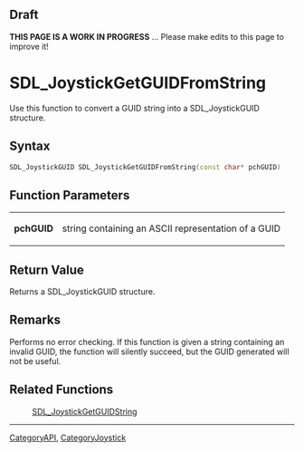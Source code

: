 == Draft ==

'''THIS PAGE IS A WORK IN PROGRESS''' ... Please make edits to this page to improve it!


<!-- #*^*^*^*^*See https://wiki.libsdl.org/SGFunctions for details on editing this page*^*^*^*^* -->

= SDL_JoystickGetGUIDFromString =
Use this function to convert a GUID string into a SDL_JoystickGUID structure.




== Syntax ==
<syntaxhighlight lang='c++'>
SDL_JoystickGUID SDL_JoystickGetGUIDFromString(const char* pchGUID)
</syntaxhighlight>


== Function Parameters ==
{|
|'''pchGUID'''
|string containing an ASCII representation of a GUID
|}


== Return Value ==
Returns a SDL_JoystickGUID structure.



== Remarks ==
Performs no error checking.  If this function is given a string containing an invalid GUID, the function will silently succeed, but the GUID generated will not be useful.


== Related Functions ==
:[[SDL_JoystickGetGUIDString]]

----
[[CategoryAPI]], [[CategoryJoystick]]
